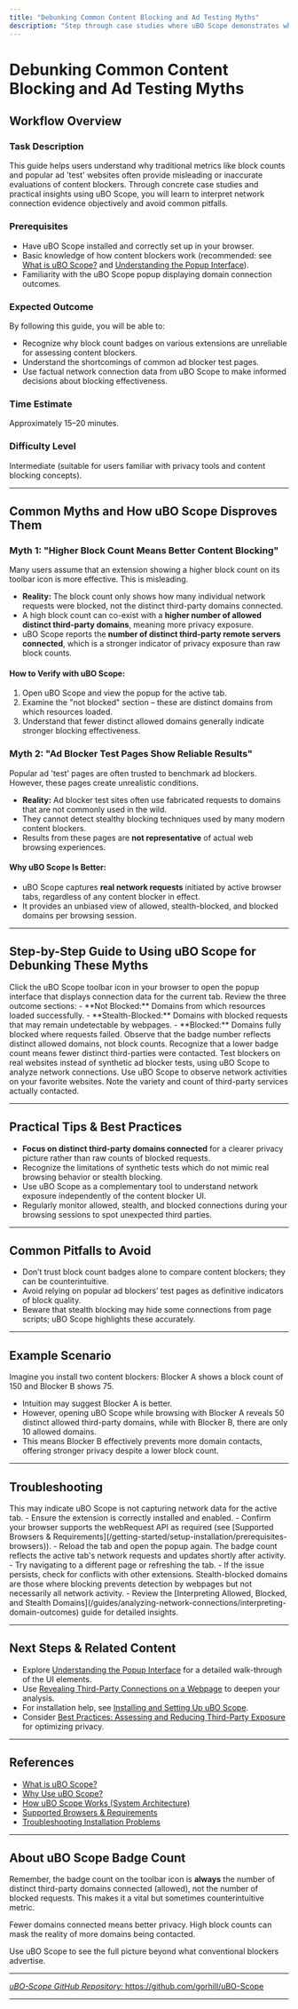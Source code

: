 ```yaml
---
title: "Debunking Common Content Blocking and Ad Testing Myths"
description: "Step through case studies where uBO Scope demonstrates why block counts are misleading and how ad 'test' pages often provide inaccurate results. Learn to use factual network evidence to make informed decisions."
---
```


# Debunking Common Content Blocking and Ad Testing Myths

## Workflow Overview

### Task Description
This guide helps users understand why traditional metrics like block counts and popular ad 'test' websites often provide misleading or inaccurate evaluations of content blockers. Through concrete case studies and practical insights using uBO Scope, you will learn to interpret network connection evidence objectively and avoid common pitfalls.

### Prerequisites
- Have uBO Scope installed and correctly set up in your browser.
- Basic knowledge of how content blockers work (recommended: see [What is uBO Scope?](/overview/introduction-value/product-intro) and [Understanding the Popup Interface](/guides/getting-started/understanding-the-popup)).
- Familiarity with the uBO Scope popup displaying domain connection outcomes.

### Expected Outcome
By following this guide, you will be able to:
- Recognize why block count badges on various extensions are unreliable for assessing content blockers.
- Understand the shortcomings of common ad blocker test pages.
- Use factual network connection data from uBO Scope to make informed decisions about blocking effectiveness.

### Time Estimate
Approximately 15–20 minutes.

### Difficulty Level
Intermediate (suitable for users familiar with privacy tools and content blocking concepts).

---

## Common Myths and How uBO Scope Disproves Them

### Myth 1: "Higher Block Count Means Better Content Blocking"

Many users assume that an extension showing a higher block count on its toolbar icon is more effective. This is misleading.

- **Reality:** The block count only shows how many individual network requests were blocked, not the distinct third-party domains connected.
- A high block count can co-exist with a **higher number of allowed distinct third-party domains**, meaning more privacy exposure.
- uBO Scope reports the **number of distinct third-party remote servers connected**, which is a stronger indicator of privacy exposure than raw block counts.

#### How to Verify with uBO Scope:
1. Open uBO Scope and view the popup for the active tab.
2. Examine the "not blocked" section – these are distinct domains from which resources loaded.
3. Understand that fewer distinct allowed domains generally indicate stronger blocking effectiveness.

### Myth 2: "Ad Blocker Test Pages Show Reliable Results"

Popular ad 'test' pages are often trusted to benchmark ad blockers. However, these pages create unrealistic conditions.

- **Reality:** Ad blocker test sites often use fabricated requests to domains that are not commonly used in the wild.
- They cannot detect stealthy blocking techniques used by many modern content blockers.
- Results from these pages are **not representative** of actual web browsing experiences.

#### Why uBO Scope Is Better:
- uBO Scope captures **real network requests** initiated by active browser tabs, regardless of any content blocker in effect.
- It provides an unbiased view of allowed, stealth-blocked, and blocked domains per browsing session.

---

## Step-by-Step Guide to Using uBO Scope for Debunking These Myths

<Steps>
  <Step title="Open the uBO Scope Popup">
    Click the uBO Scope toolbar icon in your browser to open the popup interface that displays connection data for the current tab.
  </Step>
  <Step title="Interpret Domain Categories">
    Review the three outcome sections:
    - **Not Blocked:** Domains from which resources loaded successfully.
    - **Stealth-Blocked:** Domains with blocked requests that may remain undetectable by webpages.
    - **Blocked:** Domains fully blocked where requests failed.
  </Step>
  <Step title="Compare to Block Count Badges">
    Observe that the badge number reflects distinct allowed domains, not block counts.
    Recognize that a lower badge count means fewer distinct third-parties were contacted.
  </Step>
  <Step title="Avoid Using 'Ad Blocker Test' Pages as Benchmark">
    Test blockers on real websites instead of synthetic ad blocker tests, using uBO Scope to analyze network connections.
  </Step>
  <Step title="Analyze Real-World Browsing Scenarios">
    Use uBO Scope to observe network activities on your favorite websites.
    Note the variety and count of third-party services actually contacted.
  </Step>
</Steps>

---

## Practical Tips & Best Practices

- **Focus on distinct third-party domains connected** for a clearer privacy picture rather than raw counts of blocked requests.
- Recognize the limitations of synthetic tests which do not mimic real browsing behavior or stealth blocking.
- Use uBO Scope as a complementary tool to understand network exposure independently of the content blocker UI.
- Regularly monitor allowed, stealth, and blocked connections during your browsing sessions to spot unexpected third parties.

---

## Common Pitfalls to Avoid

- Don’t trust block count badges alone to compare content blockers; they can be counterintuitive.
- Avoid relying on popular ad blockers’ test pages as definitive indicators of block quality.
- Beware that stealth blocking may hide some connections from page scripts; uBO Scope highlights these accurately.

---

## Example Scenario

Imagine you install two content blockers: Blocker A shows a block count of 150 and Blocker B shows 75.

- Intuition may suggest Blocker A is better.
- However, opening uBO Scope while browsing with Blocker A reveals 50 distinct allowed third-party domains,
  while with Blocker B, there are only 10 allowed domains.
- This means Blocker B effectively prevents more domain contacts, offering stronger privacy despite a lower block count.

---

## Troubleshooting

<AccordionGroup title="Troubleshooting uBO Scope for Myth Debunking">
<Accordion title="I see zero domains in the popup, is uBO Scope broken?">
This may indicate uBO Scope is not capturing network data for the active tab.
- Ensure the extension is correctly installed and enabled.
- Confirm your browser supports the webRequest API as required (see [Supported Browsers & Requirements](/getting-started/setup-installation/prerequisites-browsers)).
- Reload the tab and open the popup again.
</Accordion>
<Accordion title="The badge count does not change after blocking settings are changed">
The badge count reflects the active tab's network requests and updates shortly after activity.
- Try navigating to a different page or refreshing the tab.
- If the issue persists, check for conflicts with other extensions.
</Accordion>
<Accordion title="How can I interpret stealth-blocked domains?">
Stealth-blocked domains are those where blocking prevents detection by webpages but not necessarily all network activity.
- Review the [Interpreting Allowed, Blocked, and Stealth Domains](/guides/analyzing-network-connections/interpreting-domain-outcomes) guide for detailed insights.
</Accordion>
</AccordionGroup>

---

## Next Steps & Related Content

- Explore [Understanding the Popup Interface](/guides/getting-started/understanding-the-popup) for a detailed walk-through of the UI elements.
- Use [Revealing Third-Party Connections on a Webpage](/guides/analyzing-network-connections/revealing-third-party-connections) to deepen your analysis.
- For installation help, see [Installing and Setting Up uBO Scope](/guides/getting-started/installing-ubo-scope).
- Consider [Best Practices: Assessing and Reducing Third-Party Exposure](/guides/advanced-usage/best-practices-analysis) for optimizing privacy.

---

## References

- [What is uBO Scope?](/overview/introduction-value/product-intro)
- [Why Use uBO Scope?](/overview/introduction-value/value-proposition)
- [How uBO Scope Works (System Architecture)](/overview/architecture-concepts/system-architecture)
- [Supported Browsers & Requirements](/getting-started/setup-installation/prerequisites-browsers)
- [Troubleshooting Installation Problems](/getting-started/troubleshooting-validation/troubleshooting-install)

---

## About uBO Scope Badge Count

Remember, the badge count on the toolbar icon is **always** the number of distinct third-party domains connected (allowed), not the number of blocked requests. This makes it a vital but sometimes counterintuitive metric.

Fewer domains connected means better privacy. High block counts can mask the reality of more domains being contacted.

Use uBO Scope to see the full picture beyond what conventional blockers advertise.

---

<u>*uBO-Scope GitHub Repository:* https://github.com/gorhill/uBO-Scope</u>

---